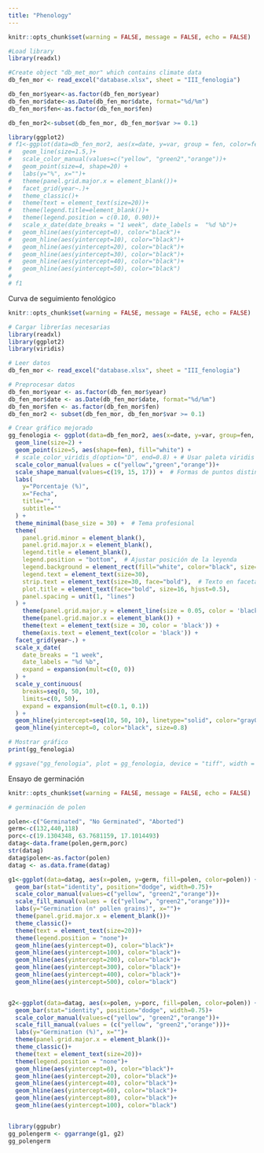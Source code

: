 ```yaml
---
title: "Phenology"
---
```


```r
knitr::opts_chunk$set(warning = FALSE, message = FALSE, echo = FALSE)

#Load library
library(readxl)

#Create object "db_met_mor" which contains climate data
db_fen_mor <- read_excel("database.xlsx", sheet = "III_fenologia")

db_fen_mor$year<-as.factor(db_fen_mor$year)
db_fen_mor$date<-as.Date(db_fen_mor$date, format="%d/%m")
db_fen_mor$fen<-as.factor(db_fen_mor$fen)

db_fen_mor2<-subset(db_fen_mor, db_fen_mor$var >= 0.1)

library(ggplot2)
# f1<-ggplot(data=db_fen_mor2, aes(x=date, y=var, group = fen, color=fen, shape=fen)) +
#   geom_line(size=1.5,)+
#   scale_color_manual(values=c("yellow", "green2","orange"))+
#   geom_point(size=4, shape=20) +
#   labs(y="%", x="")+
#   theme(panel.grid.major.x = element_blank())+
#   facet_grid(year~.)+
#   theme_classic()+
#   theme(text = element_text(size=20))+
#   theme(legend.title=element_blank())+
#   theme(legend.position = c(0.10, 0.90))+
#   scale_x_date(date_breaks = "1 week", date_labels =  "%d %b")+
#   geom_hline(aes(yintercept=0), color="black")+
#   geom_hline(aes(yintercept=10), color="black")+
#   geom_hline(aes(yintercept=20), color="black")+
#   geom_hline(aes(yintercept=30), color="black")+
#   geom_hline(aes(yintercept=40), color="black")+
#   geom_hline(aes(yintercept=50), color="black")
# 
# f1

```

Curva de seguimiento fenológico
```r
knitr::opts_chunk$set(warning = FALSE, message = FALSE, echo = FALSE)

# Cargar librerías necesarias
library(readxl)
library(ggplot2)
library(viridis)

# Leer datos
db_fen_mor <- read_excel("database.xlsx", sheet = "III_fenologia")

# Preprocesar datos
db_fen_mor$year <- as.factor(db_fen_mor$year)
db_fen_mor$date <- as.Date(db_fen_mor$date, format="%d/%m")
db_fen_mor$fen <- as.factor(db_fen_mor$fen)
db_fen_mor2 <- subset(db_fen_mor, db_fen_mor$var >= 0.1)

# Crear gráfico mejorado
gg_fenologia <- ggplot(data=db_fen_mor2, aes(x=date, y=var, group=fen, color=fen)) +
  geom_line(size=2) +
  geom_point(size=5, aes(shape=fen), fill="white") +
  # scale_color_viridis_d(option="D", end=0.8) + # Usar paleta viridis
  scale_color_manual(values = c("yellow","green","orange"))+
  scale_shape_manual(values=c(19, 15, 17)) +  # Formas de puntos distintas
  labs(
    y="Porcentaje (%)",
    x="Fecha",
    title="",
    subtitle=""
  ) +
  theme_minimal(base_size = 30) +  # Tema profesional
  theme(
    panel.grid.minor = element_blank(),
    panel.grid.major.x = element_blank(),
    legend.title = element_blank(),
    legend.position = "bottom",  # Ajustar posición de la leyenda
    legend.background = element_rect(fill="white", color="black", size=0.2),
    legend.text = element_text(size=30),
    strip.text = element_text(size=30, face="bold"),  # Texto en facetas
    plot.title = element_text(face="bold", size=16, hjust=0.5),
    panel.spacing = unit(1, "lines")
  ) +
    theme(panel.grid.major.y = element_line(size = 0.05, color = 'black')) +
    theme(panel.grid.major.x = element_blank()) +
    theme(text = element_text(size = 30, color = 'black')) +
    theme(axis.text = element_text(color = 'black')) +
  facet_grid(year~.) +
  scale_x_date(
    date_breaks = "1 week", 
    date_labels = "%d %b",
    expand = expansion(mult=c(0, 0))
  ) +
  scale_y_continuous(
    breaks=seq(0, 50, 10), 
    limits=c(0, 50),
    expand = expansion(mult=c(0.1, 0.1))
  ) +
  geom_hline(yintercept=seq(10, 50, 10), linetype="solid", color="gray0", size=0.5) +
  geom_hline(yintercept=0, color="black", size=0.8)

# Mostrar gráfico
print(gg_fenologia)

# ggsave("gg_fenologia", plot = gg_fenologia, device = "tiff", width = 16, height = 8, units = "in", dpi = 300)

```

Ensayo de germinación
```r
knitr::opts_chunk$set(warning = FALSE, message = FALSE, echo = FALSE)

# germinación de polen

polen<-c("Germinated", "No Germinated", "Aborted")
germ<-c(132,440,118)
porc<-c(19.1304348,	63.7681159,	17.1014493)
datag<-data.frame(polen,germ,porc)
str(datag)
datag$polen<-as.factor(polen)
datag <- as.data.frame(datag)

g1<-ggplot(data=datag, aes(x=polen, y=germ, fill=polen, color=polen)) +
  geom_bar(stat="identity", position="dodge", width=0.75)+
  scale_color_manual(values=c("yellow", "green2","orange"))+
  scale_fill_manual(values = (c("yellow", "green2","orange")))+
  labs(y="Germination (n° pollen grains)", x="")+
  theme(panel.grid.major.x = element_blank())+
  theme_classic()+
  theme(text = element_text(size=20))+
  theme(legend.position = "none")+
  geom_hline(aes(yintercept=0), color="black")+
  geom_hline(aes(yintercept=100), color="black")+
  geom_hline(aes(yintercept=200), color="black")+
  geom_hline(aes(yintercept=300), color="black")+
  geom_hline(aes(yintercept=400), color="black")+
  geom_hline(aes(yintercept=500), color="black")


g2<-ggplot(data=datag, aes(x=polen, y=porc, fill=polen, color=polen)) +
  geom_bar(stat="identity", position="dodge", width=0.75)+
  scale_color_manual(values=c("yellow", "green2","orange"))+
  scale_fill_manual(values = (c("yellow", "green2","orange")))+
  labs(y="Germination (%)", x="")+
  theme(panel.grid.major.x = element_blank())+
  theme_classic()+
  theme(text = element_text(size=20))+
  theme(legend.position = "none")+
  geom_hline(aes(yintercept=0), color="black")+
  geom_hline(aes(yintercept=20), color="black")+
  geom_hline(aes(yintercept=40), color="black")+
  geom_hline(aes(yintercept=60), color="black")+
  geom_hline(aes(yintercept=80), color="black")+
  geom_hline(aes(yintercept=100), color="black")


library(ggpubr)
gg_polengerm <- ggarrange(g1, g2)
gg_polengerm
```

